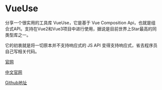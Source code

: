 # VueUse

分享一个很实用的工具库 VueUse，它是基于 Vue Composition Api，也就是组合式API。支持在Vue2和Vue3项目中进行使用，据说是目前世界上Star最高的同类型库之一。

它的初衷就是将一切原本并不支持响应式的 JS API 变得支持响应式，省去程序员自己写相关代码。

[官网](https://vueuse.org/)

[中文官网](https://www.vueusejs.com/)

[Github地址](https://github.com/vueuse/vueuse)
